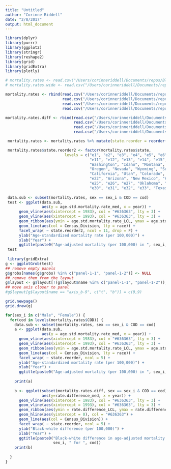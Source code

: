 ```yaml
---
title: "Untitled"
author: "Corinne Riddell"
date: "2/8/2017"
output: html_document
---
```


```r
library(dplyr)
library(purrr)
library(ggplot2)
library(stringr)
library(reshape2)
library(grid)
library(gridExtra)
library(plotly)
```

```r
# mortality.rates <- read.csv("/Users/corinneriddell/Documents/repos/BlackWhiteMortalityGap/Data/mortality_rates.csv")
# mortality.rates.wide <- read.csv("/Users/corinneriddell/Documents/repos/BlackWhiteMortalityGap/Data/mortality_rates_wide.csv")

mortality.rates <- rbind(read.csv("/Users/corinneriddell/Documents/repos/BlackWhiteMortalityGap/Data/mortality_rates_1.csv"),
                         read.csv("/Users/corinneriddell/Documents/repos/BlackWhiteMortalityGap/Data/mortality_rates_2.csv"),
                         read.csv("/Users/corinneriddell/Documents/repos/BlackWhiteMortalityGap/Data/mortality_rates_3.csv"),
                         read.csv("/Users/corinneriddell/Documents/repos/BlackWhiteMortalityGap/Data/mortality_rates_4.csv"))

mortality.rates.diff <- rbind(read.csv("/Users/corinneriddell/Documents/repos/BlackWhiteMortalityGap/Data/mortality_rates_diff_1.csv"),
                              read.csv("/Users/corinneriddell/Documents/repos/BlackWhiteMortalityGap/Data/mortality_rates_diff_2.csv"),
                              read.csv("/Users/corinneriddell/Documents/repos/BlackWhiteMortalityGap/Data/mortality_rates_diff_3.csv"),
                              read.csv("/Users/corinneriddell/Documents/repos/BlackWhiteMortalityGap/Data/mortality_rates_diff_4.csv"))

 mortality.rates <- mortality.rates %>% mutate(state.reorder = reorder(state, as.numeric(Census_Division)))

 mortality.rates$state.reorder2 <- factor(mortality.rates$state, 
                          levels = c("e1", "e2", "e3", "e4", "e5", "e6", "e7", "e8", "e9", "e10", "Maine",
                                     "e11", "e12", "e13", "e14", "e15", "e16", "e17", "e18", "e19", "Vermont", "New Hampshire",
                                     "Washington", "Idaho", "Montana", "North Dakota", "Minnesota", "Illinois", "Wisconsin", "Michigan", "New York", "Massachusettes", "Rhode Island",
                                     "Oregon", "Nevada", "Wyoming", "South Dakota", "Iowa", "Indiana", "Ohio", "Pennsylvania", "New Jersey", "Connecticut", "e20",
                                     "California", "Utah", "Colorado", "Nebraska", "Missouri", "Kentucky", "West Virginia", "Virginia", "Maryland", "Washington DC", "e21",
                                     "e22", "Arizona", "New Mexico", "Kansas", "Arkansas", "Tennessee", "North Carolina", "South Carolina", "Delaware", "e23", "e24",
                                     "e25", "e26", "e27", "Oklahoma", "Louisiana", "Mississippi", "Alabama", "Georgia", "e28", "e29",
                                     "e30", "e31", "e32", "e33", "Texas", "e34", "e35", "e36", "e37", "Florida"))   
    
 data.sub <- subset(mortality.rates, sex == sex_i & COD == cod)
 test <- ggplot(data.sub, 
                aes(y = age.std.mortality.rate_med, x = year)) + 
      geom_vline(aes(xintercept = 1983), col = "#636363", lty = 3) +
      geom_vline(aes(xintercept = 1993), col = "#636363", lty = 3) +
      geom_ribbon(aes(ymin = age.std.mortality.rate_LCL, ymax = age.std.mortality.rate_UCL, group = race, fill = Census_Division), col = NA, alpha = 0.5) +
      geom_line(aes(col = Census_Division, lty = race)) +
      facet_wrap( ~ state.reorder2, ncol = 11, drop = F) +
      ylab("Age-standardized mortality rate (per 100,000)") +
      xlab("Year") + 
      ggtitle(paste0("Age-adjusted mortality (per 100,000) in ", sex_i, " for ", cod))# + theme_minimal()
 test
 
 library(gridExtra)
g <- ggplotGrob(test)
## remove empty panels
g$grobs[names(g$grobs) %in% c("panel-1-1", "panel-1-2")] <- NULL
## remove them from the layout
g$layout <- g$layout[!(g$layout$name %in% c("panel-1-1", "panel-1-2")),]
## move axis closer to panel
#g$layout[g$layout$name == "axis_b-9", c("t", "b")] = c(9,9)

grid.newpage()
grid.draw(g)
```

```r
for(sex_i in c("Male", "Female")) {
  for(cod in levels(mortality.rates$COD)) {
    data.sub <- subset(mortality.rates, sex == sex_i & COD == cod)
    a <- ggplot(data.sub, 
                aes(y = age.std.mortality.rate_med, x = year)) + 
      geom_vline(aes(xintercept = 1983), col = "#636363", lty = 3) +
      geom_vline(aes(xintercept = 1993), col = "#636363", lty = 3) +
      geom_ribbon(aes(ymin = age.std.mortality.rate_LCL, ymax = age.std.mortality.rate_UCL, fill = Census_Division, group = race), col = NA, alpha = 0.5) +
      geom_line(aes(col = Census_Division, lty = race)) +
      facet_wrap( ~ state.reorder, ncol = 5) +
      ylab("Age-standardized mortality rate (per 100,000)") +
      xlab("Year") + 
      ggtitle(paste0("Age-adjusted mortality (per 100,000) in ", sex_i, " for ", cod))# + theme_minimal()
    
    print(a)
    
    b <- ggplot(subset(mortality.rates.diff, sex == sex_i & COD == cod), 
                aes(y=rate.difference_med, x = year)) + 
      geom_vline(aes(xintercept = 1983), col = "#636363", lty = 3) +
      geom_vline(aes(xintercept = 1993), col = "#636363", lty = 3) +
      geom_ribbon(aes(ymin = rate.difference_LCL, ymax = rate.difference_UCL, fill = Census_Division), col = NA, alpha = 0.5) +
      geom_hline(aes(yintercept = 0), col = "#636363") +
      geom_line(aes(col = Census_Division)) +
      facet_wrap( ~ state.reorder, ncol = 5) +
      ylab("Black-white difference (per 100,000)") +
      xlab("Year") + 
      ggtitle(paste0("Black-white difference in age-adjusted mortality (per 100,000) in ", 
                     sex_i, " for ", cod))
    print(b)
    
  }
}
```

